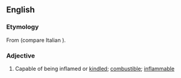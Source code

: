 ==English==

===Etymology===
From {{etyl|la|en}} {{m|la|accendō||I kindle, light (a fire)}} {{suffix||ible|lang=en}} (compare Italian {{m|it|accendibile}}).

===Adjective===
{{en-adj}}

# {{label|en|obsolete}} Capable of being inflamed or [[kindle]]d; [[combustible]]; [[inflammable]]
#:{{rfquotek|Ure}}